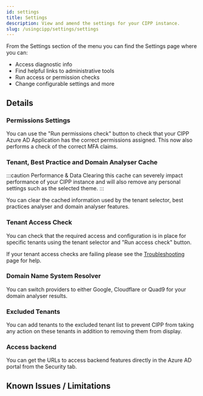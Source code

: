```yaml
---
id: settings
title: Settings
description: View and amend the settings for your CIPP instance.
slug: /usingcipp/settings/settings
---
```


From the Settings section of the menu you can find the Settings page where you can:

- Access diagnostic info
- Find helpful links to administrative tools
- Run access or permission checks
- Change configurable settings and more

## Details

### Permissions Settings

You can use the "Run permissions check" button to check that your CIPP Azure AD Application has the correct permissions assigned. This now also performs a check of the correct MFA claims.

### Tenant, Best Practice and Domain Analyser Cache

:::caution Performance & Data
Clearing this cache can severely impact performance of your CIPP instance and will also remove any personal settings such as the selected theme.
:::

You can clear the cached information used by the tenant selector, best practices analyser and domain analyser features.

### Tenant Access Check

You can check that the required access and configuration is in place for specific tenants using the tenant selector and "Run access check" button.

If your tenant access checks are failing please see the [Troubleshooting](/troubleshooting) page for help.

### Domain Name System Resolver

You can switch providers to either Google, Cloudflare or Quad9 for your domain analyser results.

### Excluded Tenants

You can add tenants to the excluded tenant list to prevent CIPP from taking any action on these tenants in addition to removing them from display.

### Access backend

You can get the URLs to access backend features directly in the Azure AD portal from the Security tab.

## Known Issues / Limitations

<NoKnownIssues />

